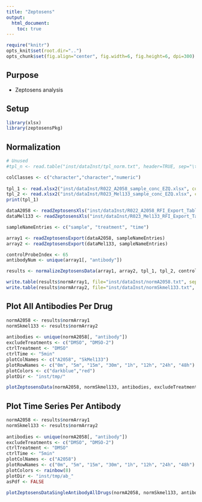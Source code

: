 ```yaml
---
title: "Zeptosens"
output: 
  html_document:
    toc: true
---
```


```r
require("knitr")
opts_knit$set(root.dir="..")
opts_chunk$set(fig.align="center", fig.width=6, fig.height=6, dpi=300)

```

## Purpose
* Zeptosens analysis

## Setup 
```r
library(xlsx)
library(zeptosensPkg)
```

## Normalization
```r
# Unused
#tpl_n <- read.table("inst/dataInst/tpl_norm.txt", header=TRUE, sep="\t", comment.char='')

colClasses <- c("character","character","numeric")
        
tpl_1 <- read.xlsx2("inst/dataInst/R022_A2058_sample_conc_EZQ.xlsx", colClasses=colClasses, stringsAsFactors=F, sheetIndex=1)
tpl_2 <- read.xlsx2("inst/dataInst/R023_Mel133_sample_conc_EZQ.xlsx", colClasses=colClasses, stringsAsFactors=F, sheetIndex=1)
print(tpl_1)

dataA2058 <- readZeptosensXls("inst/dataInst/R022_A2058_RFI_Export_Table.xls")
dataMel133 <- readZeptosensXls("inst/dataInst/R023_Mel133_RFI_Export_Table.xls")

sampleNameEntries <- c("sample", "treatment", "time")

array1 <- readZeptosensExport(dataA2058, sampleNameEntries)
array2 <- readZeptosensExport(dataMel133, sampleNameEntries)

controlProbeIndex <- 65
antibodyNum <- unique(array1[, "antibody"])

results <- normalizeZeptosensData(array1, array2, tpl_1, tpl_2, controlProbeIndex, antibodyNum)

write.table(results$normArray1, file="inst/dataInst/normA2058.txt", sep="\t", quote=FALSE, row.names=FALSE, col.names=TRUE)
write.table(results$normArray2, file="inst/dataInst/normSkmel133.txt", sep="\t", quote=FALSE, row.names=FALSE, col.names=TRUE)
```

## Plot All Antibodies Per Drug
```r
normA2058 <- results$normArray1
normSkmel133 <- results$normArray2
    
antibodies <- unique(normA2058[, "antibody"])
excludeTreatments <- c("DMSO", "DMSO-2")
ctrlTreatment <- "DMSO"
ctrlTime <- "5min"
plotColNames <- c("A2058", "SkMel133")
plotRowNames <- c("0m", "5m", "15m", "30m", "1h", "12h", "24h", "48h")
plotColors <- c("darkblue","red")
plotDir <- "inst/tmp/"

plotZeptosensData(normA2058, normSkmel133, antibodies, excludeTreatments, ctrlTreatment, ctrlTime, plotColNames, plotRowNames, plotColors, plotDir)
```

## Plot Time Series Per Antibody
```r
normA2058 <- results$normArray1
normSkmel133 <- results$normArray2
    
antibodies <- unique(normA2058[, "antibody"])
excludeTreatments <- c("DMSO", "DMSO-2")
ctrlTreatment <- "DMSO"
ctrlTime <- "5min"
plotColNames <- c("A2058")
plotRowNames <- c("0m", "5m", "15m", "30m", "1h", "12h", "24h", "48h")
plotColors <- rainbow(8)
plotDir <- "inst/tmp/ab_"
asPdf <- FALSE

plotZeptosensDataSingleAntibodyAllDrugs(normA2058, normSkmel133, antibodies, excludeTreatments, ctrlTreatment, ctrlTime, plotColNames, plotRowNames, plotColors, plotDir, asPdf)
```
